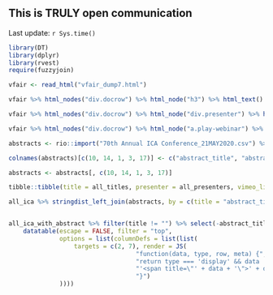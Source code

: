 ## This is TRULY open communication

Last update: `r Sys.time()`

```r
library(DT)
library(dplyr)
library(rvest)
require(fuzzyjoin)

vfair <- read_html("vfair_dump7.html")

vfair %>% html_nodes("div.docrow") %>% html_node("h3") %>% html_text() -> all_titles 

vfair %>% html_nodes("div.docrow") %>% html_node("div.presenter") %>% html_node("span") %>% html_node("strong") %>% html_text() -> all_presenters

vfair %>% html_nodes("div.docrow") %>% html_node("a.play-webinar") %>% html_attr("data-url") -> vimeo_links

abstracts <- rio::import("70th Annual ICA Conference_21MAY2020.csv") %>% as_tibble

colnames(abstracts)[c(10, 14, 1, 3, 17)] <- c("abstract_title", "abstract_authors", "abstract_session_name", "abstract_div", "abstract_body")

abstracts <- abstracts[, c(10, 14, 1, 3, 17)]

tibble::tibble(title = all_titles, presenter = all_presenters, vimeo_link = vimeo_links) -> all_ica

all_ica %>% stringdist_left_join(abstracts, by = c(title = "abstract_title"), method = "lv", max_dist = 3) -> all_ica_with_abstract


all_ica_with_abstract %>% filter(title != "") %>% select(-abstract_title) %>% mutate(vimeo_link = paste0('<a  target=_blank href=', vimeo_link, '>link</a>' ) ) %>%
    datatable(escape = FALSE, filter = "top",
              options = list(columnDefs = list(list(
                  targets = c(2, 7), render = JS(
                                   "function(data, type, row, meta) {",
                                   "return type === 'display' && data != null && data.length > 50 ?",
                                   "'<span title=\"' + data + '\">' + data.substr(0, 50) + '...</span>' : data;",
                                   "}")
              ))))
```
